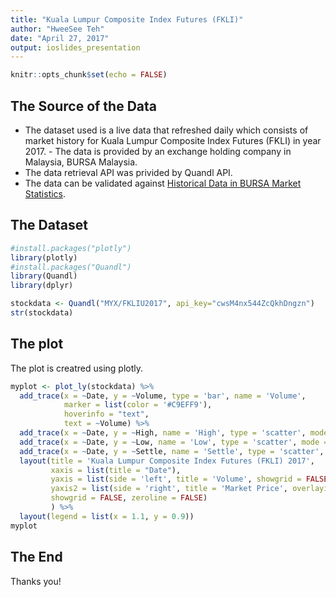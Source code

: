 ```yaml
---
title: "Kuala Lumpur Composite Index Futures (FKLI)"
author: "HweeSee Teh"
date: "April 27, 2017"
output: ioslides_presentation
---
```


```r
knitr::opts_chunk$set(echo = FALSE)
```

## The Source of the Data

- The dataset used is a live data that refreshed daily which consists of market history for Kuala Lumpur Composite Index Futures (FKLI) in year 2017. - The data is provided by an exchange holding company in Malaysia, BURSA Malaysia. 
- The data retrieval API was privided by Quandl API.  
- The data can be validated against [Historical Data in BURSA Market Statistics](http://www.bursamalaysia.com/market/derivatives/market-statistics/historical-data/).  

## The Dataset  
```r
#install.packages("plotly")
library(plotly)
#install.packages("Quandl")
library(Quandl)
library(dplyr)
```  
  
```r
stockdata <- Quandl("MYX/FKLIU2017", api_key="cwsM4nx544ZcQkhDngzn")
str(stockdata)
```  

## The plot  
The plot is creatred using plotly.  
```r
myplot <- plot_ly(stockdata) %>%
  add_trace(x = ~Date, y = ~Volume, type = 'bar', name = 'Volume', 
            marker = list(color = '#C9EFF9'),
            hoverinfo = "text",
            text = ~Volume) %>%
  add_trace(x = ~Date, y = ~High, name = 'High', type = 'scatter', mode = 'lines+markers', yaxis = 'y2') %>%
  add_trace(x = ~Date, y = ~Low, name = 'Low', type = 'scatter', mode = 'lines+markers', yaxis = 'y2') %>%
  add_trace(x = ~Date, y = ~Settle, name = 'Settle', type = 'scatter', mode = 'lines+markers', yaxis = 'y2') %>%
  layout(title = 'Kuala Lumpur Composite Index Futures (FKLI) 2017',
         xaxis = list(title = "Date"),
         yaxis = list(side = 'left', title = 'Volume', showgrid = FALSE, zeroline = FALSE),
         yaxis2 = list(side = 'right', title = 'Market Price', overlaying = "y", 
         showgrid = FALSE, zeroline = FALSE)
         ) %>%
  layout(legend = list(x = 1.1, y = 0.9))
myplot
```  

## The End  
Thanks you!
